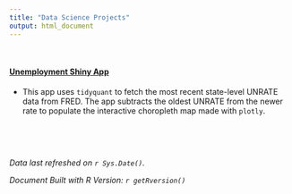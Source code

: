 ```yaml
---
title: "Data Science Projects"
output: html_document
---
```




<br/>


#### [Unemployment Shiny App](https://dettman.shinyapps.io/UnemploymentApp/)

 - This app uses `tidyquant` to fetch the most recent state-level UNRATE data from FRED. The app subtracts the oldest UNRATE from the newer rate to populate the interactive choropleth map made with `plotly`.

<br/>




<br/>

*Data last refreshed on `r Sys.Date()`.*

*Document Built with R Version: `r getRversion()`*




